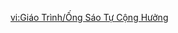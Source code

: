 {{Tutorial
|title    = Autoharmonic Reed Pipes
|subtitle = Gameplay Tutorial
|type     = Adventure
|icon     = Icon Tutorial Combat.png
|about    = Autoharmonic Reed Pipe
|image1   = Tutorial Autoharmonic Reed Pipes.png
|text1    = An autoharmonic device built by an ancient civilization obsessed with music. It must be tuned to the correct mode using the power of the "symphony."<br>{{Color|help|As you Hold and unleash Play Soundwaves}}, the soundboard will keep sliding. {{Color|help|Release}} to cause it to point at the specific note. This will allow you to change the tuning.<br>Once a set of Autoharmonic Reed Pipes have been appropriately tuned, the note floating above them will change. As to what the correct note is, you might be able to find clues nearby...
|sort     = 6314
}}

[[vi:Giáo Trình/Ống Sáo Tự Cộng Hưởng]]